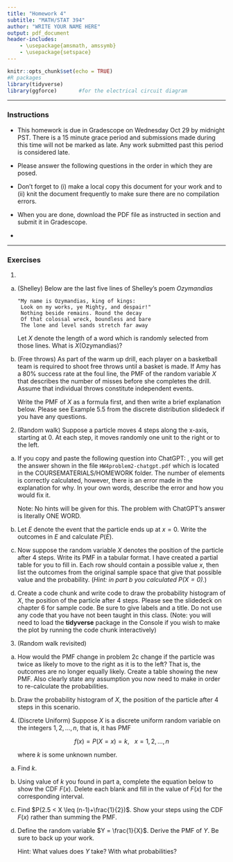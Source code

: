 ```yaml
---
title: "Homework 4"
subtitle: "MATH/STAT 394"
author: "WRITE YOUR NAME HERE"
output: pdf_document
header-includes:
    - \usepackage{amsmath, amssymb}
    - \usepackage{setspace} 
---
```

\onehalfspacing

```r
knitr::opts_chunk$set(echo = TRUE)
#R packages
library(tidyverse)  
library(ggforce)       #for the electrical circuit diagram
```

* * * 

### Instructions

- This homework is due in Gradescope on Wednesday Oct 29 by midnight PST. There is a 15 minute grace period and submissions made during this time will not be marked as late. Any work submitted past this period is considered late.  

- Please answer the following questions in the order in which they are posed. \textbf{Be sure to support your work and show your steps. All calculations must be done within your document and shown with the answer printed}

- Don't forget to (i) make a local copy this document for your work and to (ii) knit the document frequently to make sure there are no compilation errors. 

- When you are done, download the PDF file as instructed in section and submit it in Gradescope. \textbf{Do not forget to tag your answers to every sub-part of every question. We will take off 10\% for every part that is not tagged}

- \textbf{Please read the acceptable policies for this class in CANVAS. In particular, you are NOT ALLOWED to consult external sources - AI, tutors, tutoring sites, internet - to complete any part of this work. Do not use notation or definitions or results we have not covered in this class. We will deduct points for this. }

* * *


### Exercises 

1. 
a. (Shelley) Below are the last five lines of Shelley's poem *Ozymandias* 

   ```verbatim
   "My name is Ozymandias, king of kings:
    Look on my works, ye Mighty, and despair!"
    Nothing beside remains. Round the decay
    Of that colossal wreck, boundless and bare
    The lone and level sands stretch far away 
   ```

   Let $X$ denote the length of a word which is randomly selected from those lines. What is $X(\text{Ozymandias})$?  
  

b. (Free throws) As part of the warm up drill, each player on a basketball team is required to shoot free throws until a basket is made. If Amy has a 80% success rate at the foul line, \textbf{derive} the PMF of the random variable $X$ that describes the number of misses before she completes the drill. Assume that individual throws constitute independent events.

   Write the PMF of $X$ as a formula first, and then write a brief explanation below. Please see Example 5.5 from the discrete distribution slidedeck if you have any questions.
   
   \begin{align*}
   f(x) &=    
   \end{align*}
 
2. (Random walk) Suppose a particle moves 4 steps along the x-axis, starting at 0. At each step, it moves randomly one unit to the right or to the left. 

a. If you copy and paste the following question into ChatGPT: \emph{How many elements are in the sample space? Explain your answer very briefly }, you will get the answer shown in the file `HW4problem2-chatgpt.pdf` which is located in the COURSEMATERIALS/HOMEWORK folder. The number of elements is correctly calculated, however, there is an error made in the explanation for why. In your own words, describe the error and how you would fix it.
   
   Note: No hints will be given for this. The problem with ChatGPT's answer is literally ONE WORD.
   
b. Let $E$ denote the event that the particle ends up at $x = 0$. Write the outcomes in $E$ and calculate $P(E)$. 

c. Now suppose the random variable $X$ denotes the position of the particle after 4 steps. Write its PMF in a tabular format. I have created a partial table for you to fill in. Each row should contain a possible value $x$, then list the outcomes from the original sample space that give that possible value and the probability. (*Hint: in part b you calculated $P(X = 0)$.*)

\begin{table}[h]
\centering
\caption{PMF of $X$: position of particle after 4 steps}
\begin{tabular}{|c|p{4in}|r|} \hline
$x$ &  outcomes from $S$ & $f(x)$ \\ \hline 
\end{tabular}
\end{table}

d. Create a code chunk and write code to draw the probability histogram of $X$, the position of the particle after 4 steps. Please see the slidedeck on chapter 6 for sample code. Be sure to give labels and a title. Do not use any code that you have not been taught in this class. (Note: you will need to load the **tidyverse** package in the Console if you wish to make the plot by running the code chunk interactively)

3. (Random walk revisited)

a. How would the PMF change in problem 2c change if the particle was twice as likely to move to the right as it is to the left? That is, the outcomes are no longer equally likely. Create a table showing the new PMF. Also clearly state any assumption you now need to make in order to re-calculate the probabilities. 

b. Draw the probability histogram of $X$, the position of the particle after 4 steps in this scenario. 


4. (Discrete Uniform) Suppose $X$ is a discrete uniform random variable on the integers $1, 2,\dots, n$, that is, it has PMF

    $$f(x) = P(X = x) = k, \ \ \ x = 1,2,\dots,n$$

    where $k$ is some unknown number. 

a. Find $k$.

b. Using  value of $k$ you found in part a, complete the  equation below to show the CDF  $F(x)$. Delete each blank and fill in the value of $F(x)$ for the corresponding interval. 


    \begin{align*}
     F(x) &= \left\{ \begin{array}{ll}
                \underline{\hspace{2cm}}, & x < 1 \\[6pt]
                \underline{\hspace{2cm}}, & 1 \le x < 2 \\[6pt]
                \underline{\hspace{2cm}}, & 2 \le x < 3 \\[6pt]
                \vdots & \vdots \\[6pt]
                \underline{\hspace{2cm}}, & (n-1) \le x < n \\[6pt]
                \underline{\hspace{2cm}}, & x \ge n
                \end{array} \right.
    \end{align*}

c. Find $P(2.5 < X \leq (n-1)+\frac{1}{2})$. Show your steps using the CDF $F(x)$ rather than summing the PMF.

d. Define the random variable $Y = \frac{1}{X}$. Derive the PMF of $Y$. Be sure to back up your work.

    Hint: What values does $Y$ take? With what probabilities?
